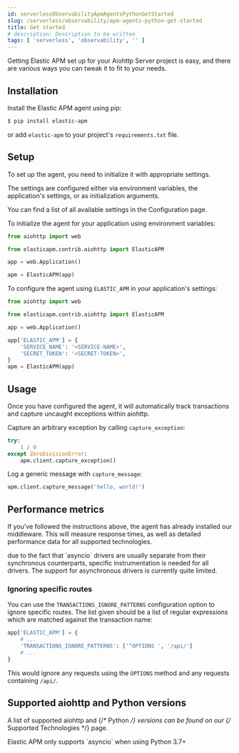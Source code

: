```yaml
---
id: serverlessObservabilityApmAgentsPythonGetStarted
slug: /serverless/observability/apm-agents-python-get-started
title: Get started
# description: Description to be written
tags: [ 'serverless', 'observability', '' ]
---
```



<div id="aiohttp-server-support"></div>

Getting Elastic APM set up for your Aiohttp Server project is easy,
and there are various ways you can tweak it to fit to your needs.

<div id="aiohttp-server-installation"></div>

## Installation

Install the Elastic APM agent using pip:

```bash
$ pip install elastic-apm
```

or add `elastic-apm` to your project's `requirements.txt` file.

<div id="aiohttp-server-setup"></div>

## Setup

To set up the agent, you need to initialize it with appropriate settings.

The settings are configured either via environment variables,
the application's settings, or as initialization arguments.

You can find a list of all available settings in the <DocLink id="serverlessObservabilityApmAgentsPythonConfigure">Configuration</DocLink> page.

To initialize the agent for your application using environment variables:

```python
from aiohttp import web

from elasticapm.contrib.aiohttp import ElasticAPM

app = web.Application()

apm = ElasticAPM(app)
```

To configure the agent using `ELASTIC_APM` in your application's settings:

```python
from aiohttp import web

from elasticapm.contrib.aiohttp import ElasticAPM

app = web.Application()

app['ELASTIC_APM'] = {
    'SERVICE_NAME': '<SERVICE-NAME>',
    'SECRET_TOKEN': '<SECRET-TOKEN>',
}
apm = ElasticAPM(app)
```

<div id="aiohttp-server-usage"></div>

## Usage

Once you have configured the agent,
it will automatically track transactions and capture uncaught exceptions within aiohttp.

Capture an arbitrary exception by calling <DocLink id="serverlessObservabilityApmAgentsPythonApi" section="clientcapture_exception">`capture_exception`</DocLink>:

```python
try:
    1 / 0
except ZeroDivisionError:
    apm.client.capture_exception()
```

Log a generic message with <DocLink id="serverlessObservabilityApmAgentsPythonApi" section="clientcapture_message">`capture_message`</DocLink>:

```python
apm.client.capture_message('hello, world!')
```

<div id="aiohttp-server-performance-metrics"></div>

## Performance metrics

If you've followed the instructions above, the agent has already installed our middleware.
This will measure response times, as well as detailed performance data for all supported technologies.

<DocCallOut title="Note">
due to the fact that `asyncio` drivers are usually separate from their synchronous counterparts,
specific instrumentation is needed for all drivers.
The support for asynchronous drivers is currently quite limited.
</DocCallOut>

<div id="aiohttp-server-ignoring-specific-views"></div>

### Ignoring specific routes

You can use the <DocLink id="serverlessObservabilityApmAgentsPythonConfigure" section="transactions_ignore_patterns">`TRANSACTIONS_IGNORE_PATTERNS`</DocLink> configuration option to ignore specific routes.
The list given should be a list of regular expressions which are matched against the transaction name:

```python
app['ELASTIC_APM'] = {
    # ...
    'TRANSACTIONS_IGNORE_PATTERNS': ['^OPTIONS ', '/api/']
    # ...
}
```

This would ignore any requests using the `OPTIONS` method
and any requests containing `/api/`.

<div id="supported-aiohttp-and-python-versions"></div>

## Supported aiohttp and Python versions

A list of supported <DocLink id="serverlessObservabilityApmAgentsPythonSupportedTechnologies" section="aiohttp-server">aiohttp</DocLink> and {/* <DocLink id="enApmAgentPythonSupportedTechnologies" section="python">Python</DocLink> */} versions can be found on our {/* <DocLink id="enApmAgentPythonSupportedTechnologies">Supported Technologies</DocLink> */} page.  

<DocCallOut title="Note">
Elastic APM only supports `asyncio` when using Python 3.7+ 
</DocCallOut>

